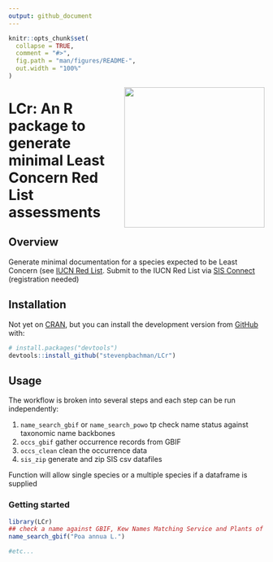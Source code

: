 ```yaml
---
output: github_document
---
```


```r
knitr::opts_chunk$set(
  collapse = TRUE,
  comment = "#>",
  fig.path = "man/figures/README-",
  out.width = "100%"
)
```
<a href="https://matildabrown.github.io/rWCVP/"><img src="man/figures/logo.png" align="right" height="276"/></a>   

# LCr: An R package to generate minimal Least Concern Red List assessments

## Overview

Generate minimal documentation for a species expected to be Least Concern (see [IUCN Red List](https://www.iucnredlist.org/). Submit to the IUCN Red List via [SIS Connect](https://connect.iucnredlist.org/) (registration needed)

## Installation

Not yet on [CRAN](https://CRAN.R-project.org), but you can install the development version from [GitHub](https://github.com/) with:

``` r
# install.packages("devtools")
devtools::install_github("stevenpbachman/LCr")
```

## Usage

The workflow is broken into several steps and each step can be run independently:

1.  `name_search_gbif` or `name_search_powo` tp check name status against taxonomic name backbones
2.  `occs_gbif` gather occurrence records from GBIF
3.  `occs_clean` clean the occurrence data
4.  `sis_zip` generate and zip SIS csv datafiles

Function will allow single species or a multiple species if a dataframe is supplied

### Getting started

```r
library(LCr)
## check a name against GBIF, Kew Names Matching Service and Plants of the World Online
name_search_gbif("Poa annua L.")

#etc...
```
